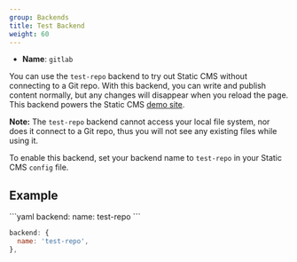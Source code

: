 ```yaml
---
group: Backends
title: Test Backend
weight: 60
---
```


- **Name**: `gitlab`

You can use the `test-repo` backend to try out Static CMS without connecting to a Git repo. With this backend, you can write and publish content normally, but any changes will disappear when you reload the page. This backend powers the Static CMS [demo site](https://demo.staticcms.org/).

**Note:** The `test-repo` backend cannot access your local file system, nor does it connect to a Git repo, thus you will not see any existing files while using it.

To enable this backend, set your backend name to `test-repo` in your Static CMS `config` file.

## Example

<CodeTabs>
```yaml
backend:
  name: test-repo
```

```js
backend: {
  name: 'test-repo',
},
```

</CodeTabs>

